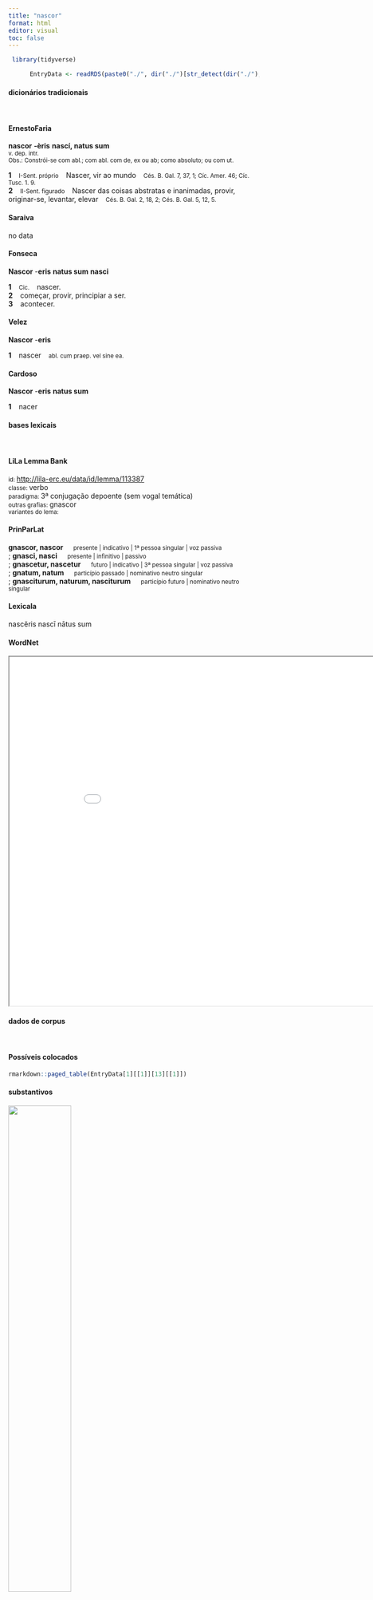```yaml
---
title: "nascor"
format: html
editor: visual
toc: false
---
```



```r
 library(tidyverse) 

      EntryData <- readRDS(paste0("./", dir("./")[str_detect(dir("./"), "_xx110-97-115-99-111-114xx_.rds")]))

```


#### dicionários tradicionais

&emsp;




::: panel-tabset

#### ErnestoFaria

<b>nascor</b> <b>-èris</b> <b>nascí, natus sum</b> <br> <small>v. dep. intr.</small> <br> <small>Obs.: Constrói-se com abl.; com abl. com de, ex ou ab; como absoluto; ou com ut.</small>   <p> <b>1</b> &ensp; <small>I-Sent. próprio</small> &ensp; Nascer, vir ao mundo &ensp; <small>Cés. B. Gal. 7, 37, 1; Cíc. Amer. 46; Cíc. Tusc. 1. 9.</small> <br> <b>2</b> &ensp; <small>II-Sent. figurado</small> &ensp; Nascer das coisas abstratas e inanimadas, provir, originar-se, levantar, elevar &ensp; <small>Cés. B. Gal. 2, 18, 2; Cés. B. Gal. 5, 12, 5.</small> </p>




#### Saraiva

no data




#### Fonseca

<b>Nascor</b> -<b>eris</b> <b>natus sum</b> <b>nasci</b>   <p> <b>1</b> &ensp; <small>Cic.</small> &ensp; nascer. <br> <b>2</b> &ensp; começar, provir, principiar a ser. <br> <b>3</b> &ensp; acontecer. </p>




#### Velez

<b>Nascor</b> -<b>eris</b>   <p> <b>1</b> &ensp; nascer &ensp; <small>abl. cum praep. vel sine ea.</small> </p>




#### Cardoso

<b>Nascor</b> -<b>eris</b> <b>natus sum</b>   <p> <b>1</b> &ensp; nacer </p>


:::



#### bases lexicais

&emsp;






::: panel-tabset

#### LiLa Lemma Bank

<small> id: </small> <a href=' http://lila-erc.eu/data/id/lemma/113387 ' target="_blank"> http://lila-erc.eu/data/id/lemma/113387 </a> <br>
<small> classe: </small> verbo    <br>
<small> paradigma: </small> 3ª conjugação depoente (sem vogal temática) <br>
<small> outras grafias: </small> gnascor <br>
<small> variantes do lema: </small>  <br>





#### PrinParLat

<b> gnascor, nascor </b>&emsp;<small> presente | indicativo | 1ª pessoa singular | voz passiva </small><br>
; <b> gnasci, nasci </b>&emsp;<small> presente | infinitivo | passivo </small><br>
; <b> gnascetur, nascetur </b>&emsp;<small> futuro | indicativo | 3ª pessoa singular | voz passiva </small><br>
; <b> gnatum, natum </b>&emsp;<small> particípio passado | nominativo neutro singular </small><br>
; <b> gnasciturum, naturum, nasciturum </b>&emsp;<small> particípio futuro | nominativo neutro singular </small><br>





#### Lexicala

nascĕris 
 nascī 
 nātus sum




#### WordNet

<iframe width='900' height='700' src='Media/Tree__xx110-97-115-99-111-114xx__sem_type_lexemes_pt.html'>

</iframe>


:::



#### dados de corpus

&emsp;




::: panel-tabset

#### Possíveis colocados

```r

rmarkdown::paged_table(EntryData[1][[1]][13][[1]])

```


#### substantivos

![](./Media/wordcloud__xx110-97-115-99-111-114xx__BY_collocate_scoreSUBST.webp){width=50% fig-alt='This chart plots collocate by scoreSUBST, for the headword nascor here are all the values plotted: collocate: pater; scoreSUBST: 3. collocate: libertas; scoreSUBST: 2. collocate: genus; scoreSUBST: 2. collocate: ita; scoreSUBST: 0. collocate: qua; scoreSUBST: 0. collocate: sum; scoreSUBST: 0'}




#### adjetivos

![](./Media/wordcloud__xx110-97-115-99-111-114xx__BY_collocate_scoreADJ.webp){width=50% fig-alt='This chart plots collocate by scoreADJ, for the headword nascor here are all the values plotted: collocate: pater; scoreADJ: 0. collocate: libertas; scoreADJ: 0. collocate: genus; scoreADJ: 0. collocate: ita; scoreADJ: 0. collocate: qua; scoreADJ: 0. collocate: sum; scoreADJ: 0'}




#### verbos

![](./Media/wordcloud__xx110-97-115-99-111-114xx__BY_collocate_scoreVERBO.webp){width=50% fig-alt='This chart plots collocate by scoreVERBO, for the headword nascor here are all the values plotted: collocate: pater; scoreVERBO: 0. collocate: libertas; scoreVERBO: 0. collocate: genus; scoreVERBO: 0. collocate: ita; scoreVERBO: 0. collocate: qua; scoreVERBO: 0. collocate: sum; scoreVERBO: 2'}




#### advérbios

![](./Media/wordcloud__xx110-97-115-99-111-114xx__BY_collocate_scoreADV.webp){width=50% fig-alt='This chart plots collocate by scoreADV, for the headword nascor here are all the values plotted: collocate: pater; scoreADV: 0. collocate: libertas; scoreADV: 0. collocate: genus; scoreADV: 0. collocate: ita; scoreADV: 2. collocate: qua; scoreADV: 2. collocate: sum; scoreADV: 0'}




#### preposições e conjunções

![](./Media/wordcloud__xx110-97-115-99-111-114xx__BY_collocate_scoreFUNC.webp){width=50% fig-alt='This chart plots collocate by scoreFUNC, for the headword nascor here are all the values plotted: collocate: pater; scoreFUNC: 0. collocate: libertas; scoreFUNC: 0. collocate: genus; scoreFUNC: 0. collocate: ita; scoreFUNC: 0. collocate: qua; scoreFUNC: 0. collocate: sum; scoreFUNC: 0'}


:::



::: panel-tabset

#### ExemplosTraduzidos

<p> Equidem <b>natus</b> non eram . <br> <small> Phaed.1.1 <br> “Mas eu nem era nascido”. <small> [JDD] </small> </small> </p>
; <p> magno patre <b>nata</b> puella est <br> <small> Hor.S.1.2.72 <br> “A garota é filha de um pai importante.” <small> [JDD, de outra edição] </small> </small> </p>
; <p> falsum est peiores morimur quam <b>nascimur</b> <br> <small> Sen.Ep.22.15 <br> É falso: morremos piores do que nascemos. <small> [JDD] </small> </small> </p>
; <p> ita dico ex quo <b>natus</b> es duceris <br> <small> Sen.Ep.4.9 <br> É o que digo: desde que nasceste, és levado para a morte. <small> [JDD] </small> </small> </p>
; <p> profecto hinc <b>natum</b> est malo emere quam rogare <br> <small> Cic.Ver.2.4.12.12 <br> Sem dúvida foi daqui que nasceu: “Prefiro comprar do que implorar.” <small> [JDD] </small> </small> </p>
; <p> ad decus et ad libertatem <b>nati</b> sumus aut haec teneamus aut cum dignitate moriamur <br> <small> Cic.Phil.3.36.2 <br> Nascemos para a honra e para a liberdade; ou as mantenhamos ou morramos com dignidade. <small> [JDD] </small> </small> </p>
; <p> Lucius Catilina nobili genere <b>natus</b> fuit magna ui et animi et corporis sed ingenio malo prauo que <br> <small> Sal.Cat.5.1 <br> Lúcio Catilina, nascido de nobre linhagem, foi de grande vigor tanto de espírito como de corpo, mas de caráter mau e depravado. <small> [JDD, de outra edição] </small> </small> </p>





#### Frequência por autor

![](./Media/barchart__xx110-97-115-99-111-114xx__lemma_BY_author_Frequencies.webp){width=50% fig-alt='This charts plots the frequency of lemma by author_Frequencies. The Suetonius subcorpus registers the highest normalized frequency, with the value of 44.1 and an absolute frequency of 4. The Phaedrus subcorpus follows, with a normalized frequency of 12.15 and an absolute frequency of 8. the subcorpus with the least normalized frequency is Hieronymus with the normalized value of 0 and an absolute freqeuncy of 0. here are all the values: subcorpus: Caesar ; normalized frequency: 6 ; absolute frequency: 2.26603217765692. subcorpus: Cicero ; normalized frequency: 59 ; absolute frequency: 3.67546285913633. subcorpus: Horatius ; normalized frequency: 13 ; absolute frequency: 11.5442678270136. subcorpus: Ovidius ; normalized frequency: 2 ; absolute frequency: 3.43170899107756. subcorpus: Phaedrus ; normalized frequency: 8 ; absolute frequency: 12.1451343555488. subcorpus: Sallustius ; normalized frequency: 2 ; absolute frequency: 1.85511548093869. subcorpus: Seneca ; normalized frequency: 46 ; absolute frequency: 8.58513278960826. subcorpus: Suetonius ; normalized frequency: 4 ; absolute frequency: 44.1014332965821. subcorpus: Tacitus ; normalized frequency: 1 ; absolute frequency: 3.43288705801579. subcorpus: Vergilius ; normalized frequency: 3 ; absolute frequency: 5.79150579150579. subcorpus: Hieronymus ; normalized frequency: 0 ; absolute frequency: 0'}




#### Frequência por gênero

![](./Media/barchart__xx110-97-115-99-111-114xx__lemma_BY_genre_Frequencies.webp){width=50% fig-alt='This charts plots the frequency of lemma by genre_Frequencies. The Poesia.lírica subcorpus registers the highest normalized frequency, with the value of 10.94 and an absolute frequency of 13. The Prosa.filosófica subcorpus follows, with a normalized frequency of 9.56 and an absolute frequency of 58. the subcorpus with the least normalized frequency is Prosa.ficcional with the normalized value of 0 and an absolute freqeuncy of 0. here are all the values: subcorpus: Prosa.histórica ; normalized frequency: 13 ; absolute frequency: 3.16463399790647. subcorpus: Prosa.filosófica ; normalized frequency: 58 ; absolute frequency: 9.55503204230573. subcorpus: Prosa.oratória ; normalized frequency: 40 ; absolute frequency: 3.84050387410828. subcorpus: Prosa.epistolográfica ; normalized frequency: 1 ; absolute frequency: 0.264977874347492. subcorpus: Poesia.lírica ; normalized frequency: 13 ; absolute frequency: 10.9363169849415. subcorpus: Poesia.didática ; normalized frequency: 10 ; absolute frequency: 8.48248367121893. subcorpus: Poesia.trágica ; normalized frequency: 6 ; absolute frequency: 5.21195274496178. subcorpus: Poesia.épica ; normalized frequency: 3 ; absolute frequency: 5.79150579150579. subcorpus: Prosa.ficcional ; normalized frequency: 0 ; absolute frequency: 0'}




#### Frequência por século

![](./Media/barchart__xx110-97-115-99-111-114xx__lemma_BY_period_Frequencies.webp){width=50% fig-alt='This charts plots the frequency of lemma by period_Frequencies. The II.d.C. subcorpus registers the highest normalized frequency, with the value of 13.09 and an absolute frequency of 5. The I.d.C. subcorpus follows, with a normalized frequency of 8.57 and an absolute frequency of 56. the subcorpus with the least normalized frequency is IV.d.C. with the normalized value of 0 and an absolute freqeuncy of 0. here are all the values: subcorpus: I.a.C. ; normalized frequency: 83 ; absolute frequency: 3.86316034442634. subcorpus: I.d.C. ; normalized frequency: 56 ; absolute frequency: 8.56662077405538. subcorpus: II.d.C. ; normalized frequency: 5 ; absolute frequency: 13.0890052356021. subcorpus: IV.d.C. ; normalized frequency: 0 ; absolute frequency: 0'}


:::

